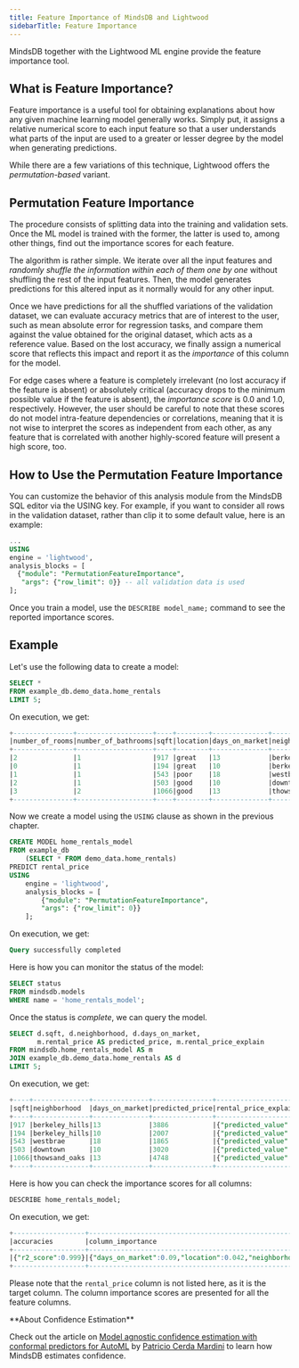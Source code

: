```yaml
---
title: Feature Importance of MindsDB and Lightwood
sidebarTitle: Feature Importance
---
```


MindsDB together with the Lightwood ML engine provide the feature importance tool.

## What is Feature Importance?

Feature importance is a useful tool for obtaining explanations about how any given machine learning model generally works. Simply put, it assigns a relative numerical score to each input feature so that a user understands what parts of the input are used to a greater or lesser degree by the model when generating predictions.

While there are a few variations of this technique, Lightwood offers the *permutation-based* variant.

## Permutation Feature Importance

The procedure consists of splitting data into the training and validation sets. Once the ML model is trained with the former, the latter is used to, among other things, find out the importance scores for each feature.

The algorithm is rather simple. We iterate over all the input features and *randomly shuffle the information within each of them one by one* without shuffling the rest of the input features. Then, the model generates predictions for this altered input as it normally would for any other input.

Once we have predictions for all the shuffled variations of the validation dataset, we can evaluate accuracy metrics that are of interest to the user, such as mean absolute error for regression tasks, and compare them against the value obtained for the original dataset, which acts as a reference value. Based on the lost accuracy, we finally assign a numerical score that reflects this impact and report it as the *importance* of this column for the model.

For edge cases where a feature is completely irrelevant (no lost accuracy if the feature is absent) or absolutely critical (accuracy drops to the minimum possible value if the feature is absent), the *importance score* is 0.0 and 1.0, respectively. However, the user should be careful to note that these scores do not model intra-feature dependencies or correlations, meaning that it is not wise to interpret the scores as independent from each other, as any feature that is correlated with another highly-scored feature will present a high score, too.

## How to Use the Permutation Feature Importance

You can customize the behavior of this analysis module from the MindsDB SQL editor via the USING key. For example, if you want to consider all rows in the validation dataset, rather than clip it to some default value, here is an example:

```sql
...
USING
engine = 'lightwood',
analysis_blocks = [
  {"module": "PermutationFeatureImportance", 
   "args": {"row_limit": 0}} -- all validation data is used 
];
```

Once you train a model, use the `DESCRIBE model_name;` command to see the reported importance scores.

## Example

Let's use the following data to create a model:

```sql
SELECT *
FROM example_db.demo_data.home_rentals
LIMIT 5;
```

On execution, we get:

```sql
+---------------+-------------------+----+--------+--------------+--------------+------------+
|number_of_rooms|number_of_bathrooms|sqft|location|days_on_market|neighborhood  |rental_price|
+---------------+-------------------+----+--------+--------------+--------------+------------+
|2              |1                  |917 |great   |13            |berkeley_hills|3901        |
|0              |1                  |194 |great   |10            |berkeley_hills|2042        |
|1              |1                  |543 |poor    |18            |westbrae      |1871        |
|2              |1                  |503 |good    |10            |downtown      |3026        |
|3              |2                  |1066|good    |13            |thowsand_oaks |4774        |
+---------------+-------------------+----+--------+--------------+--------------+------------+
```

Now we create a model using the `USING` clause as shown in the previous chapter.

```sql
CREATE MODEL home_rentals_model
FROM example_db
    (SELECT * FROM demo_data.home_rentals)
PREDICT rental_price
USING
    engine = 'lightwood',
    analysis_blocks = [
        {"module": "PermutationFeatureImportance", 
        "args": {"row_limit": 0}}
    ];
```

On execution, we get:

```sql
Query successfully completed
```

Here is how you can monitor the status of the model:

```sql
SELECT status
FROM mindsdb.models
WHERE name = 'home_rentals_model';
```

Once the status is *complete*, we can query the model.

```sql
SELECT d.sqft, d.neighborhood, d.days_on_market,
       m.rental_price AS predicted_price, m.rental_price_explain
FROM mindsdb.home_rentals_model AS m
JOIN example_db.demo_data.home_rentals AS d
LIMIT 5;
```

On execution, we get:

```sql
+----+--------------+--------------+---------------+---------------------------------------------------------------------------------------------------------------------------------------------+
|sqft|neighborhood  |days_on_market|predicted_price|rental_price_explain                                                                                                                         |
+----+--------------+--------------+---------------+---------------------------------------------------------------------------------------------------------------------------------------------+
|917 |berkeley_hills|13            |3886           |{"predicted_value": 3886, "confidence": 0.99, "anomaly": null, "truth": null, "confidence_lower_bound": 3805, "confidence_upper_bound": 3967}|
|194 |berkeley_hills|10            |2007           |{"predicted_value": 2007, "confidence": 0.99, "anomaly": null, "truth": null, "confidence_lower_bound": 1925, "confidence_upper_bound": 2088}|
|543 |westbrae      |18            |1865           |{"predicted_value": 1865, "confidence": 0.99, "anomaly": null, "truth": null, "confidence_lower_bound": 1783, "confidence_upper_bound": 1946}|
|503 |downtown      |10            |3020           |{"predicted_value": 3020, "confidence": 0.99, "anomaly": null, "truth": null, "confidence_lower_bound": 2938, "confidence_upper_bound": 3101}|
|1066|thowsand_oaks |13            |4748           |{"predicted_value": 4748, "confidence": 0.99, "anomaly": null, "truth": null, "confidence_lower_bound": 4667, "confidence_upper_bound": 4829}|
+----+--------------+--------------+---------------+---------------------------------------------------------------------------------------------------------------------------------------------+
```

Here is how you can check the importance scores for all columns:

```sql
DESCRIBE home_rentals_model;
```

On execution, we get:

```sql
+------------------+----------------------------------------------------------------------------------------------------------------------+----------------+-------------------------------------------------------------------------------------------+----------------------------------------------------------------------------------------------------------------------------------------------------+
|accuracies        |column_importance                                                                                                     |outputs         |inputs                                                                                     |model                                                                                                                                               |
+------------------+----------------------------------------------------------------------------------------------------------------------+----------------+-------------------------------------------------------------------------------------------+----------------------------------------------------------------------------------------------------------------------------------------------------+
|{"r2_score":0.999}|{"days_on_market":0.09,"location":0.042,"neighborhood":0,"number_of_bathrooms":0,"number_of_rooms":0.292,"sqft":0.999}|["rental_price"]|["number_of_rooms","number_of_bathrooms","sqft","location","days_on_market","neighborhood"]|encoders --> dtype_dict --> dependency_dict --> model --> problem_definition --> identifiers --> imputers --> analysis_blocks --> accuracy_functions|
+------------------+----------------------------------------------------------------------------------------------------------------------+----------------+-------------------------------------------------------------------------------------------+----------------------------------------------------------------------------------------------------------------------------------------------------+
```

Please note that the `rental_price` column is not listed here, as it is the target column. The column importance scores are presented for all the feature columns.

<Tip>
**About Confidence Estimation**

Check out the article on [Model agnostic confidence estimation with conformal predictors for AutoML](https://medium.com/mindsdb/model-agnostic-confidence-estimation-with-conformal-predictors-for-automl-55fce87ef42a) by [Patricio Cerda Mardini](https://medium.com/@paxcema)
to learn how MindsDB estimates confidence.
</Tip>